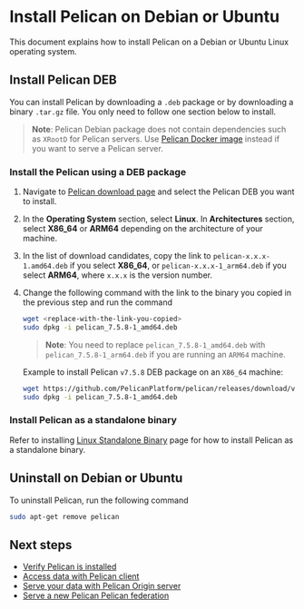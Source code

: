 # Install Pelican on Debian or Ubuntu

This document explains how to install Pelican on a Debian or Ubuntu Linux operating system.

## Install Pelican DEB

You can install Pelican by downloading a `.deb` package or by downloading a binary `.tar.gz` file. You only need to follow one section below to install.

> **Note**: Pelican Debian package does not contain dependencies such as `XRootD` for Pelican servers. Use [Pelican Docker image](./docker.mdx) instead if you want to serve a Pelican server.

### Install the Pelican using a DEB package

1. Navigate to [Pelican download page](../install.mdx) and select the Pelican DEB you want to install.

2. In the **Operating System** section, select **Linux**. In **Architectures** section, select **X86_64** or **ARM64** depending on the architecture of your machine.

3. In the list of download candidates, copy the link to `pelican-x.x.x-1.amd64.deb` if you select **X86_64**, or `pelican-x.x.x-1_arm64.deb` if you select **ARM64**, where `x.x.x` is the version number.

4. Change the following command with the link to the binary you copied in the previous step and run the command

    ```bash
    wget <replace-with-the-link-you-copied>
    sudo dpkg -i pelican_7.5.8-1_amd64.deb
    ```

    > **Note**: You need to replace `pelican_7.5.8-1_amd64.deb` with `pelican_7.5.8-1_arm64.deb` if you are running an `ARM64` machine.

    Example to install Pelican `v7.5.8` DEB package on an `X86_64` machine:

    ```bash
    wget https://github.com/PelicanPlatform/pelican/releases/download/v7.5.8/pelican_7.5.8-1_amd64.deb
    sudo dpkg -i pelican_7.5.8-1_amd64.deb
    ```

### Install Pelican as a standalone binary

Refer to installing [Linux Standalone Binary](./linux_binary.mdx) page for how to install Pelican as a standalone binary.

## Uninstall on Debian or Ubuntu

To uninstall Pelican, run the following command

```bash
sudo apt-get remove pelican
```

## Next steps

* [Verify Pelican is installed](../install.mdx#verify-pelican-is-installed)
* [Access data with Pelican client](../client-usage.mdx)
* [Serve your data with Pelican Origin server](../serving_an_origin.mdx)
* [Serve a new Pelican Pelican federation](../serving_a_federation.mdx)
